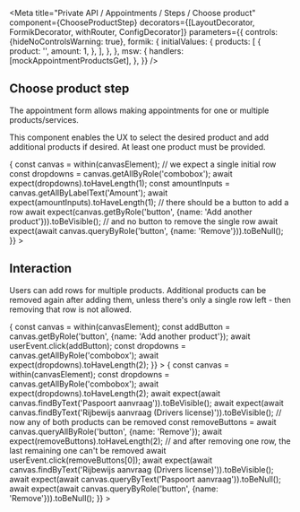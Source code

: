 


<Meta
  title="Private API / Appointments / Steps / Choose product"
  component={ChooseProductStep}
  decorators={[LayoutDecorator, FormikDecorator, withRouter, ConfigDecorator]}
  parameters={{
    controls: {hideNoControlsWarning: true},
    formik: {
      initialValues: {
        products: [
          {
            product: '',
            amount: 1,
          },
        ],
      },
    },
    msw: {
      handlers: [mockAppointmentProductsGet],
    },
  }}
/>

## Choose product step

The appointment form allows making appointments for one or multiple products/services.

This component enables the UX to select the desired product and add additional products if desired.
At least one product must be provided.

<Canvas>
  <Story
    name="Initial state"
    play={async ({canvasElement}) => {
      const canvas = within(canvasElement);
      // we expect a single initial row
      const dropdowns = canvas.getAllByRole('combobox');
      await expect(dropdowns).toHaveLength(1);
      const amountInputs = canvas.getAllByLabelText('Amount');
      await expect(amountInputs).toHaveLength(1);
      // there should be a button to add a row
      await expect(canvas.getByRole('button', {name: 'Add another product'})).toBeVisible();
      // and no button to remove the single row
      await expect(await canvas.queryByRole('button', {name: 'Remove'})).toBeNull();
    }}
  >
    <Card>
      <ChooseProductStep />
    </Card>
  </Story>
</Canvas>

## Interaction

Users can add rows for multiple products. Additional products can be removed again after adding
them, unless there's only a single row left - then removing that row is not allowed.

<Canvas>
  <Story
    name="Adding products"
    parameters={{
      formik: {
        initialValues: {
          products: [
            {
              product: '166a5c79',
              amount: 2,
            },
          ],
        },
      },
    }}
    play={async ({canvasElement}) => {
      const canvas = within(canvasElement);
      const addButton = canvas.getByRole('button', {name: 'Add another product'});
      await userEvent.click(addButton);
      const dropdowns = canvas.getAllByRole('combobox');
      await expect(dropdowns).toHaveLength(2);
    }}
  >
    <Card>
      <ChooseProductStep />
    </Card>
  </Story>
</Canvas>

<Canvas>
  <Story
    name="Removing products"
    parameters={{
      formik: {
        initialValues: {
          products: [
            {
              product: '166a5c79',
              amount: 2,
            },
            {
              product: 'e8e045ab',
              amount: 1,
            },
          ],
        },
      },
    }}
    play={async ({canvasElement}) => {
      const canvas = within(canvasElement);
      const dropdowns = canvas.getAllByRole('combobox');
      await expect(dropdowns).toHaveLength(2);
      await expect(await canvas.findByText('Paspoort aanvraag')).toBeVisible();
      await expect(await canvas.findByText('Rijbewijs aanvraag (Drivers license)')).toBeVisible();
      // now any of both products can be removed
      const removeButtons = await canvas.queryAllByRole('button', {name: 'Remove'});
      await expect(removeButtons).toHaveLength(2);
      // and after removing one row, the last remaining one can't be removed
      await userEvent.click(removeButtons[0]);
      await expect(await canvas.findByText('Rijbewijs aanvraag (Drivers license)')).toBeVisible();
      await expect(await canvas.queryByText('Paspoort aanvraag')).toBeNull();
      await expect(await canvas.queryByRole('button', {name: 'Remove'})).toBeNull();
    }}
  >
    <Card>
      <ChooseProductStep />
    </Card>
  </Story>
</Canvas>
